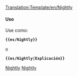 <noinclude>[[Translation:Template/en/Nightly]]</noinclude><noinclude>
</noinclude>{{es/Metaplantilla de avisos| tipo   = información
| imagen =en/NightlyIcon.png| texto  = <strong>Versiones de desarrollo (Nightly Builds)</strong><br />Las características mencionadas en esta sección sólo están disponibles actualmente en versiones no estables que no son lanzamientos oficiales, sino [[es/Archive/Community/Versión de desarrollo|versiones de desarrollo]], betas o versiones de prueba. {{{1|}}}
}}<noinclude>

====Uso====
Use como:

 '''<nowiki>{{es/Nightly}}</nowiki>'''

o

 '''<nowiki>{{es/Nightly|Explicación}}</nowiki>'''

[[Category:es/Plantillas|Nightly]][[Category:es/Cajas de mensajes|Nightly]]</noinclude>